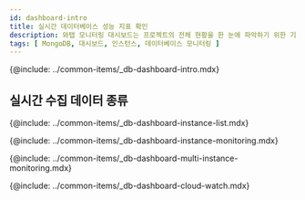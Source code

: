 ```yaml
---
id: dashboard-intro
title: 실시간 데이터베이스 성능 지표 확인
description: 와탭 모니터링 대시보드는 프로젝트의 전체 현황을 한 눈에 파악하기 위한 기능을 제공합니다.
tags: [ MongoDB, 대시보드, 인스턴스, 데이터베이스 모니터링 ]
---
```


{@include: ../common-items/_db-dashboard-intro.mdx}  

## 실시간 수집 데이터 종류

{@include: ../common-items/_db-dashboard-instance-list.mdx}  

{@include: ../common-items/_db-dashboard-instance-monitoring.mdx}

{@include: ../common-items/_db-dashboard-multi-instance-monitoring.mdx}  

{@include: ../common-items/_db-dashboard-cloud-watch.mdx}